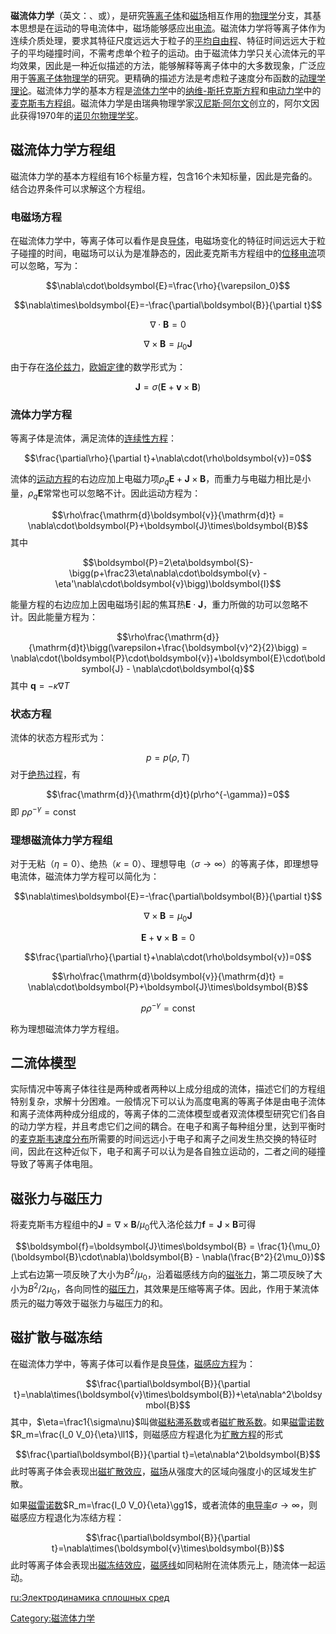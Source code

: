 {{unreferenced|time=2011-08-18T07:40:39+00:00}}
'''磁流体力学'''（英文：{{lang|en|MHD, Magnetohydrodynamics}}、{{lang|en|magnetofluiddynamics}}或{{lang|en|hydromagnetics}}），是研究[[等离子体|等离子体]]和[[磁场|磁场]]相互作用的[[物理学|物理学]]分支，其基本思想是在运动的导电流体中，磁场能够感应出[[电流|电流]]。磁流体力学将等离子体作为连续介质处理，要求其特征尺度远远大于粒子的[[平均自由程|平均自由程]]、特征时间远远大于粒子的平均碰撞时间，不需考虑单个粒子的运动。由于磁流体力学只关心流体元的平均效果，因此是一种近似描述的方法，能够解释等离子体中的大多数现象，广泛应用于[[等离子体物理学|等离子体物理学]]的研究。更精确的描述方法是考虑粒子速度分布函数的[[动理学理论|动理学理论]]。磁流体力学的基本方程是[[流体力学|流体力学]]中的[[纳维-斯托克斯方程|纳维-斯托克斯方程]]和[[电动力学|电动力学]]中的[[麦克斯韦方程组|麦克斯韦方程组]]。磁流体力学是由瑞典物理学家[[汉尼斯·阿尔文|汉尼斯·阿尔文]]创立的，阿尔文因此获得1970年的[[诺贝尔物理学奖|诺贝尔物理学奖]]。

==磁流体力学方程组==
磁流体力学的基本方程组有16个标量方程，包含16个未知标量，因此是完备的。结合边界条件可以求解这个方程组。
===电磁场方程===
在磁流体力学中，等离子体可以看作是良[[导体|导体]]，电磁场变化的特征时间远远大于粒子碰撞的时间，电磁场可以认为是准静态的，因此麦克斯韦方程组中的[[位移电流|位移电流]]项可以忽略，写为：

:<math>\nabla\cdot\boldsymbol{E}=\frac{\rho}{\varepsilon_0}</math>
:<math>\nabla\times\boldsymbol{E}=-\frac{\partial\boldsymbol{B}}{\partial t}</math>
:<math>\nabla\cdot\boldsymbol{B}=0</math>
:<math>\nabla\times\boldsymbol{B}=\mu_0\boldsymbol{J}</math>

由于存在[[洛伦兹力|洛伦兹力]]，[[欧姆定律|欧姆定律]]的数学形式为：
:<math>\boldsymbol{J}=\sigma(\boldsymbol{E}+\boldsymbol{v}\times\boldsymbol{B})</math>

===流体力学方程===
等离子体是流体，满足流体的[[连续性方程|连续性方程]]：
:<math>\frac{\partial\rho}{\partial t}+\nabla\cdot(\rho\boldsymbol{v})=0</math>

流体的[[运动方程|运动方程]]的右边应加上电磁力项<math>\rho_q\boldsymbol{E}+\boldsymbol{J}\times\boldsymbol{B}</math>，而重力与电磁力相比是小量，<math>\rho_q\boldsymbol{E}</math>常常也可以忽略不计。因此运动方程为：
:<math>\rho\frac{\mathrm{d}\boldsymbol{v}}{\mathrm{d}t} = \nabla\cdot\boldsymbol{P}+\boldsymbol{J}\times\boldsymbol{B}</math>
其中
:<math>\boldsymbol{P}=2\eta\boldsymbol{S}-\bigg(p+\frac23\eta\nabla\cdot\boldsymbol{v} - \eta'\nabla\cdot\boldsymbol{v}\bigg)\boldsymbol{I}</math>

能量方程的右边应加上因电磁场引起的焦耳热<math>\boldsymbol{E}\cdot\boldsymbol{J}</math>，重力所做的功可以忽略不计。因此能量方程为：
:<math>\rho\frac{\mathrm{d}}{\mathrm{d}t}\bigg(\varepsilon+\frac{\boldsymbol{v}^2}{2}\bigg) = \nabla\cdot(\boldsymbol{P}\cdot\boldsymbol{v})+\boldsymbol{E}\cdot\boldsymbol{J} - \nabla\cdot\boldsymbol{q}</math>
其中 <math>\boldsymbol{q}=-\kappa\nabla T</math>

===状态方程===
流体的状态方程形式为：
:<math>p=p(\rho,T)</math>
对于[[绝热过程|绝热过程]]，有
:<math>\frac{\mathrm{d}}{\mathrm{d}t}(p\rho^{-\gamma})=0</math> 即 <math>p\rho^{-\gamma}=\mathrm{const}</math>

===理想磁流体力学方程组===
对于无粘（<math>\eta=0</math>）、绝热（<math>\kappa=0</math>）、理想导电（<math>\sigma\to\infty</math>）的等离子体，即理想导电流体，磁流体力学方程可以简化为：

:<math>\nabla\times\boldsymbol{E}=-\frac{\partial\boldsymbol{B}}{\partial t}</math>
:<math>\nabla\times\boldsymbol{B}=\mu_0\boldsymbol{J}</math>
:<math>\boldsymbol{E}+\boldsymbol{v}\times\boldsymbol{B}=0</math>
:<math>\frac{\partial\rho}{\partial t}+\nabla\cdot(\rho\boldsymbol{v})=0</math>
:<math>\rho\frac{\mathrm{d}\boldsymbol{v}}{\mathrm{d}t} = \nabla\cdot\boldsymbol{P}+\boldsymbol{J}\times\boldsymbol{B}</math>
:<math>p\rho^{-\gamma}=\mathrm{const}</math>

称为理想磁流体力学方程组。

==二流体模型==
实际情况中等离子体往往是两种或者两种以上成分组成的流体，描述它们的方程组特别复杂，求解十分困难。一般情况下可以认为高度电离的等离子体是由电子流体和离子流体两种成分组成的，等离子体的二流体模型或者双流体模型研究它们各自的动力学方程，并且考虑它们之间的耦合。在电子和离子每种组分里，达到平衡时的[[麦克斯韦速度分布|麦克斯韦速度分布]]所需要的时间远远小于电子和离子之间发生热交换的特征时间，因此在这种近似下，电子和离子可以认为是各自独立运动的，二者之间的碰撞导致了等离子体电阻。

==磁张力与磁压力==
将麦克斯韦方程组中的<math>\boldsymbol{J}=\nabla\times\boldsymbol{B}/\mu_0</math>代入洛伦兹力<math>\boldsymbol{f}=\boldsymbol{J}\times\boldsymbol{B}</math>可得
:<math>\boldsymbol{f}=\boldsymbol{J}\times\boldsymbol{B} = \frac{1}{\mu_0}(\boldsymbol{B}\cdot\nabla)\boldsymbol{B} - \nabla(\frac{B^2}{2\mu_0})</math>
上式右边第一项反映了大小为<math>B^2/\mu_0</math>，沿着磁感线方向的[[磁张力|磁张力]]，第二项反映了大小为<math>B^2/2\mu_0</math>，各向同性的[[磁压力|磁压力]]，其效果是压缩等离子体。因此，作用于某流体质元的磁力等效于磁张力与磁压力的和。

==磁扩散与磁冻结==
在磁流体力学中，等离子体可以看作是良[[导体|导体]]，[[磁感应方程|磁感应方程]]为：
:<math>\frac{\partial\boldsymbol{B}}{\partial t}=\nabla\times(\boldsymbol{v}\times\boldsymbol{B})+\eta\nabla^2\boldsymbol{B}</math>
其中，<math>\eta=\frac1{\sigma\nu}</math>叫做[[磁粘滞系数|磁粘滞系数]]或者[[磁扩散系数|磁扩散系数]]。如果[[磁雷诺数|磁雷诺数]]<math>R_m=\frac{l_0 V_0}{\eta}\ll1</math>，则磁感应方程退化为[[扩散方程|扩散方程]]的形式
:<math>\frac{\partial\boldsymbol{B}}{\partial t}=\eta\nabla^2\boldsymbol{B}</math>
此时等离子体会表现出[[磁扩散效应|磁扩散效应]]，[[磁场|磁场]]从强度大的区域向强度小的区域发生扩散。

如果[[磁雷诺数|磁雷诺数]]<math>R_m=\frac{l_0 V_0}{\eta}\gg1</math>，或者流体的[[电导率|电导率]]<math>\sigma\to\infty</math>，则磁感应方程退化为冻结方程：
:<math>\frac{\partial\boldsymbol{B}}{\partial t}=\nabla\times(\boldsymbol{v}\times\boldsymbol{B})</math>
此时等离子体会表现出[[磁冻结效应|磁冻结效应]]，[[磁感线|磁感线]]如同粘附在流体质元上，随流体一起运动。


[[Category:磁流体力学|Category:磁流体力学]]

[[ru:Электродинамика_сплошных_сред|ru:Электродинамика сплошных сред]]